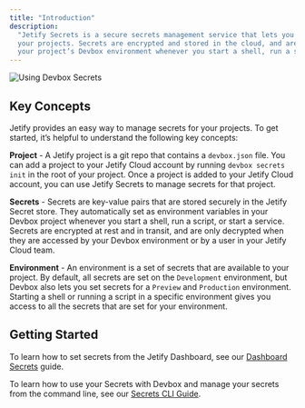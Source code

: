 ```yaml
---
title: "Introduction"
description:
  "Jetify Secrets is a secure secrets management service that lets you store and access secrets for
  your projects. Secrets are encrypted and stored in the cloud, and are automatically accessed by
  your project’s Devbox environment whenever you start a shell, run a script, or start a service."
---
```


![Using Devbox Secrets](/docs/assets/images/secrets-48bfd0c58261fc8213429e4fa00a49c6.gif)

## Key Concepts[​](#key-concepts "Direct link to Key Concepts")

Jetify provides an easy way to manage secrets for your projects. To get started, it’s helpful to
understand the following key concepts:

**Project** - A Jetify project is a git repo that contains a `devbox.json` file. You can add a
project to your Jetify Cloud account by running `devbox secrets init` in the root of your project.
Once a project is added to your Jetify Cloud account, you can use Jetify Secrets to manage secrets
for that project.

**Secrets** - Secrets are key-value pairs that are stored securely in the Jetify Secret store. They
automatically set as environment variables in your Devbox project whenever you start a shell, run a
script, or start a service. Secrets are encrypted at rest and in transit, and are only decrypted
when they are accessed by your Devbox environment or by a user in your Jetify Cloud team.

**Environment** - An environment is a set of secrets that are available to your project. By default,
all secrets are set on the `Development` environment, but Devbox also lets you set secrets for a
`Preview` and `Production` environment. Starting a shell or running a script in a specific
environment gives you access to all the secrets that are set for your environment.

## Getting Started[​](#getting-started "Direct link to Getting Started")

To learn how to set secrets from the Jetify Dashboard, see our
[Dashboard Secrets](/docs/cloud/secrets/dashboard_secrets/) guide.

To learn how to use your Secrets with Devbox and manage your secrets from the command line, see our
[Secrets CLI Guide](/docs/cloud/secrets/secrets_cli/).
